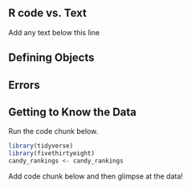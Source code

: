 ## R code vs. Text

Add any text below this line




## Defining Objects





## Errors






## Getting to Know the Data

Run the code chunk below. 

<!--Note that normally this code will be at the top of the document-->

```r
library(tidyverse)
library(fivethirtyeight)
candy_rankings <- candy_rankings
```

Add code chunk below and then glimpse at the data!


